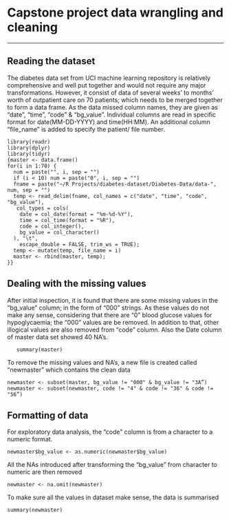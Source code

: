 # Capstone project data wrangling and cleaning
******

## Reading the dataset
The diabetes data set from UCI machine learning repository is relatively comprehensive and well put together and would not require any major transformations. 
However, it consist of data of  several weeks' to months' worth of outpatient care on 70 patients; which needs to be merged together to form a data frame.
As the data missed column names, they are given as “date”, “time”, “code” & “bg_value”. Individual columns are read in specific format for date(MM-DD-YYYY) and time(HH:MM).
An additional column "file_name" is added to specify the patient/ file number.

```
library(readr)
library(dplyr)
library(tidyr)
{master <- data.frame()
for(i in 1:70) {
  num = paste("", i, sep = "")
  if (i < 10) num = paste("0", i, sep = "")
  fname = paste("~/R Projects/diabetes-dataset/Diabetes-Data/data-", num, sep = "")
  temp <- read_delim(fname, col_names = c("date", "time", "code", "bg_value"), 
   col_types = cols(
    date = col_date(format = "%m-%d-%Y"),
    time = col_time(format = "%R"),
    code = col_integer(),
    bg_value = col_character()
  ), "\t",
    escape_double = FALSE, trim_ws = TRUE);
  temp <- mutate(temp, file_name = i)
  master <- rbind(master, temp);
}}
```

## Dealing with the missing values

After initial inspection, it is found that there are some missing values in the “bg_value” column; in the form of “000" strings. As these values do not make any sense, considering that there are “0” blood glucose values for hypoglycaemia; the “000” values are be removed. In addition to that, other illogical values are also removed from “code” column. Also the Date column of master data set showed 40 NA’s.


```
   summary(master) 
```

To remove the missing values and NA’s, a new file is created called “newmaster” which contains the clean data

```
newmaster <- subset(master, bg_value != "000" & bg_value != "3A”)
newmaster <- subset(newmaster, code != "4" & code != "36" & code != "56”)
```

## Formatting of data

For exploratory data analysis, the “code” column is from a character to a numeric format.

```
newmaster$bg_value <- as.numeric(newmaster$bg_value)
```

All the NAs introduced after transforming the “bg_value” from character to numeric are then removed

```
newmaster <- na.omit(newmaster)
```

To make sure all the values in dataset make sense, the data is summarised

```
summary(newmaster)
```
